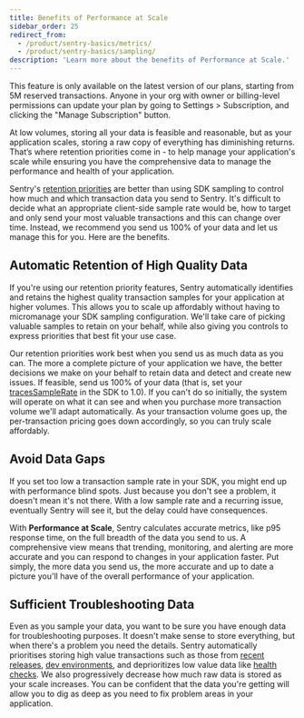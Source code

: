 ```yaml
---
title: Benefits of Performance at Scale
sidebar_order: 25
redirect_from:
  - /product/sentry-basics/metrics/
  - /product/sentry-basics/sampling/
description: 'Learn more about the benefits of Performance at Scale.'
---
```


<Note>

This feature is only available on the latest version of our plans, starting from 5M reserved transactions. Anyone in your org with owner or billing-level permissions can update your plan by going to Settings > Subscription, and clicking the "Manage Subscription" button.

</Note>

At low volumes, storing all your data is feasible and reasonable, but as your application scales, storing a raw copy of everything has diminishing returns. That’s where retention priorities come in - to help manage your application's scale while ensuring you have the comprehensive data to manage the performance and health of your application.

Sentry's [retention priorities](/product/performance/performance-at-scale/#retention-priorities) are better than using SDK sampling to control how much and which transaction data you send to Sentry. It's difficult to decide what an appropriate client-side sample rate would be, how to target and only send your most valuable transactions and this can change over time. Instead, we recommend you send us 100% of your data and let us manage this for you. Here are the benefits.

## Automatic Retention of High Quality Data

If you're using our retention priority features, Sentry automatically identifies and retains the highest quality transaction samples for your application at higher volumes. This allows you to scale up affordably without having to micromanage your SDK sampling configuration. We'll take care of picking valuable samples to retain on your behalf, while also giving you controls to express priorities that best fit your use case.

Our retention priorities work best when you send us as much data as you can. The more a complete picture of your application we have, the better decisions we make on your behalf to retain data and detect and create new issues. If feasible, send us 100% of your data (that is, set your [tracesSampleRate](/platform-redirect/?next=/performance/) in the SDK to 1.0). If you can't do so initially, the system will operate on what it can see and when you purchase more transaction volume we'll adapt automatically. As your transaction volume goes up, the per-transaction pricing goes down accordingly, so you can truly scale affordably.

## Avoid Data Gaps

If you set too low a transaction sample rate in your SDK, you might end up with performance blind spots. Just because you don't see a problem, it doesn't mean it's not there. With a low sample rate and a recurring issue, eventually Sentry will see it, but the delay could have consequences.

With **Performance at Scale**, Sentry calculates accurate metrics, like p95 response time, on the full breadth of the data you send to us. A comprehensive view means that trending, monitoring, and alerting are more accurate and you can respond to changes in your application faster. Put simply, the more data you send us, the more accurate and up to date a picture you'll have of the overall performance of your application.

## Sufficient Troubleshooting Data

Even as you sample your data, you want to be sure you have enough data for troubleshooting purposes. It doesn't make sense to store everything, but when there's a problem you need the details. Sentry automatically prioritises storing high value transactions such as those from [recent releases](/product/performance/performance-at-scale/#latest-release), [dev environments](/product/performance/performance-at-scale/#dev-environments), and deprioritizes low value data like [health checks](/product/performance/performance-at-scale/#health-checks). We also progressively decrease how much raw data is stored as your scale increases. You can be confident that the data you're getting will allow you to dig as deep as you need to fix problem areas in your application.
